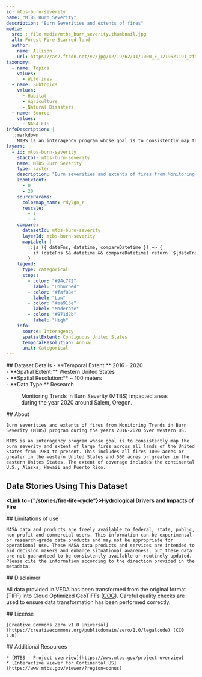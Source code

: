 ```yaml
---
id: mtbs-burn-severity
name: "MTBS Burn Severity"
description: "Burn Severities and extents of fires"
media:
  src: ::file media/mtbs_burn_severity.thumbnail.jpg
  alt: Forest Fire Scarred land
  author:
    name: Allison
    url: https://as2.ftcdn.net/v2/jpg/12/19/62/11/1000_F_1219621191_zftRvVT9W4qPSLXjLkeXlqDmTsb9DvSQ.jpg
taxonomy:
  - name: Topics
    values:
      - Wildfires
  - name: Subtopics
    values:
      - Habitat
      - Agriculture
      - Natural Disasters
  - name: Source
    values:
      - NASA EIS
infoDescription: |
  ::markdown
    MTBS is an interagency program whose goal is to consistently map the burn severity and extent of large fires across all lands of the United States from 1984 to present. This includes all fires 1000 acres or greater in the western United States and 500 acres or greater in the eastern Unites States. The extent of coverage includes the continental U.S., Alaska, Hawaii and Puerto Rico. 
layers:
  - id: mtbs-burn-severity
    stacCol: mtbs-burn-severity
    name: MTBS Burn Severity
    type: raster
    description: "Burn severities and extents of fires from Monitoring Trends in Burn Severity (MTBS) program during the years 2016-2021 over Western US"
    zoomExtent:
      - 0
      - 20
    sourceParams:
      colormap_name: rdylgn_r
      rescale:
        - 1
        - 4
    compare:
      datasetId: mtbs-burn-severity  
      layerId: mtbs-burn-severity  
      mapLabel: |
        ::js ({ dateFns, datetime, compareDatetime }) => {
          if (dateFns && datetime && compareDatetime) return `${dateFns.format(datetime, 'yyyy')} VS ${dateFns.format(compareDatetime, 'yyyy')}`;
        }
    legend:
      type: categorical
      stops:
        - color: "#94c772"
          label: "Unburned"
        - color: "#faf88e"
          label: "Low"
        - color: "#ea915e"
          label: "Moderate"
        - color: "#971d2b"
          label: "High"
    info:
      source: Interagency
      spatialExtent: Contiguous United States
      temporalResolution: Annual 
      unit: Categorical  
---
```



<Block>
  <Prose>   
    ## Dataset Details
    - **Temporal Extent:** 2016 - 2020<br />
    - **Spatial Extent:** Western United States<br />
    - **Spatial Resolution:** ~ 100 meters<br />
    - **Data Type:** Research<br />
  </Prose>
<Figure>
    <Map
      datasetId='mtbs-burn-severity'
      layerId='mtbs-burn-severity'
      dateTime='2020-01-01'
      zoom={7}
      center={[-122.487, 44.8796]}
    />
    <Caption
      attrAuthor='NASA'
      attrUrl='https://nasa.gov/'
    >
    Monitoring Trends in Burn Severity (MTBS) impacted areas during the year 2020 around Salem, Oregon.
    </Caption>
  </Figure>
</Block>




<Block>
  <Prose>
    ## About
    
    Burn severities and extents of fires from Monitoring Trends in Burn Severity (MTBS) program during the years 2016-2020 over Western US.
    
    MTBS is an interagency program whose goal is to consistently map the burn severity and extent of large fires across all lands of the United States from 1984 to present. This includes all fires 1000 acres or greater in the western United States and 500 acres or greater in the eastern Unites States. The extent of coverage includes the continental U.S., Alaska, Hawaii and Puerto Rico. 

  </Prose>
</Block>


<Block>
  <Prose>
  
  ## Data Stories Using This Dataset
  
  **<Link to={"/stories/fire-life-cycle"}>Hydrological Drivers and Impacts of Fire</Link>**
  </Prose>
</Block>


<Block>
  <Prose>
    ## Limitations of use

    NASA data and products are freely available to federal, state, public, non-profit and commercial users. This information can be experimental- or research-grade data products and may not be appropriate for operational use. These NASA data products and services are intended to aid decision makers and enhance situational awareness, but these data are not guaranteed to be consistently available or routinely updated. Please cite the information according to the direction provided in the metadata.
  </Prose>
</Block>


<Block>
  <Prose>
  ## Disclaimer

  All data provided in VEDA has been transformed from the original format (TIFF) into Cloud Optimized GeoTIFFs ([COG](https://www.cogeo.org)). Careful quality checks are used to ensure data transformation has been performed correctly.  
  </Prose>
</Block>


<Block>
  <Prose>
    ## License

    [Creative Commons Zero v1.0 Universal](https://creativecommons.org/publicdomain/zero/1.0/legalcode) (CC0 1.0)
  </Prose>
</Block>


<Block>
  <Prose>
    ## Additional Resources

    * [MTBS - Project overview](https://www.mtbs.gov/project-overview)
    * [Interactive Viewer for Continental US](https://www.mtbs.gov/viewer/?region=conus)
  </Prose>
</Block>
